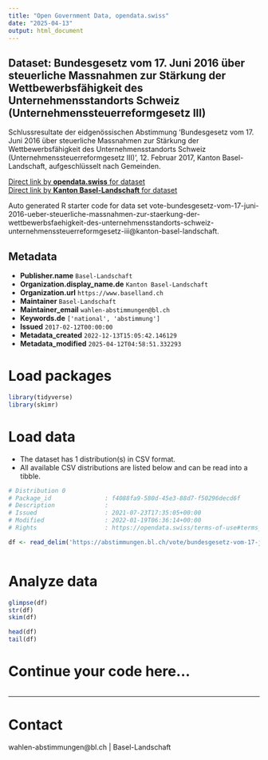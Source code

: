 ```yaml
---
title: "Open Government Data, opendata.swiss"
date: "2025-04-13"
output: html_document
---
```


## Dataset: Bundesgesetz vom 17. Juni 2016 über steuerliche Massnahmen zur Stärkung der Wettbewerbsfähigkeit des Unternehmensstandorts Schweiz (Unternehmenssteuerreformgesetz III)

Schlussresultate der eidgenössischen Abstimmung 'Bundesgesetz vom 17. Juni 2016 über steuerliche Massnahmen zur Stärkung der Wettbewerbsfähigkeit des Unternehmensstandorts Schweiz (Unternehmenssteuerreformgesetz III)	', 12. Februar 2017, Kanton Basel-Landschaft, aufgeschlüsselt nach Gemeinden.

[Direct link by **opendata.swiss** for dataset](https://opendata.swiss/de/dataset/bundesgesetz-vom-17-juni-2016-uber-steuerliche-massnahmen-zur-starkung-der-wettbewerbsfahigkeit)<br>
[Direct link by **Kanton Basel-Landschaft** for dataset](https://abstimmungen.bl.ch/vote/bundesgesetz-vom-17-juni-2016-ueber-steuerliche-massnahmen-zur-staerkung-der-wettbewerbsfaehigkeit-des-unternehmensstandorts-schweiz-unternehmenssteuerreformgesetz-iii/data)

Auto generated R starter code for data set vote-bundesgesetz-vom-17-juni-2016-ueber-steuerliche-massnahmen-zur-staerkung-der-wettbewerbsfaehigkeit-des-unternehmensstandorts-schweiz-unternehmenssteuerreformgesetz-iii@kanton-basel-landschaft.

## Metadata

- **Publisher.name** `Basel-Landschaft`
- **Organization.display_name.de** `Kanton Basel-Landschaft`
- **Organization.url** `https://www.baselland.ch`
- **Maintainer** `Basel-Landschaft`
- **Maintainer_email** `wahlen-abstimmungen@bl.ch`
- **Keywords.de** `['national', 'abstimmung']`
- **Issued** `2017-02-12T00:00:00`
- **Metadata_created** `2022-12-13T15:05:42.146129`
- **Metadata_modified** `2025-04-12T04:58:51.332293`


# Load packages

```r

library(tidyverse)
library(skimr)

```

# Load data

-   The dataset has 1 distribution(s) in CSV format.
-   All available CSV distributions are listed below and can be read into a tibble.

```r

# Distribution 0
# Package_id               : f4088fa9-580d-45e3-88d7-f50296decd6f
# Description              : 
# Issued                   : 2021-07-23T17:35:05+00:00
# Modified                 : 2022-01-19T06:36:14+00:00
# Rights                   : https://opendata.swiss/terms-of-use#terms_by

df <- read_delim('https://abstimmungen.bl.ch/vote/bundesgesetz-vom-17-juni-2016-ueber-steuerliche-massnahmen-zur-staerkung-der-wettbewerbsfaehigkeit-des-unternehmensstandorts-schweiz-unternehmenssteuerreformgesetz-iii/data-csv')



```

# Analyze data

```r

glimpse(df)
str(df)
skim(df)

head(df)
tail(df)

```

# Continue your code here...

```r

```

------------------------------------------------------------------------

# Contact

wahlen-abstimmungen@bl.ch | Basel-Landschaft
